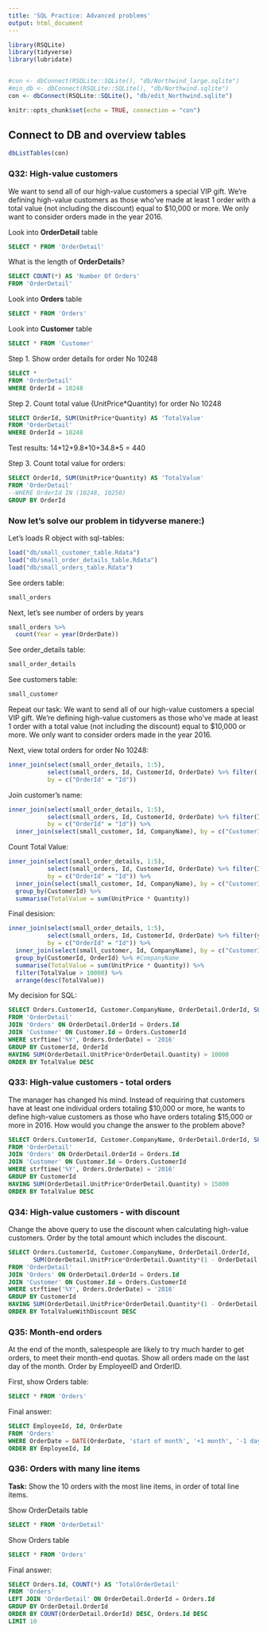 ```yaml
---
title: 'SQL Practice: Advanced problems'
output: html_document
---
```


```r
library(RSQLite)
library(tidyverse)
library(lubridate)


#con <- dbConnect(RSQLite::SQLite(), "db/Northwind_large.sqlite")
#min_db <- dbConnect(RSQLite::SQLite(), "db/Northwind.sqlite")
con <- dbConnect(RSQLite::SQLite(), "db/edit_Northwind.sqlite")

knitr::opts_chunk$set(echo = TRUE, connection = "con")
```

## Connect to DB and overview tables
```r
dbListTables(con)
```

### Q32: High-value customers  

We want to send all of our high-value customers a special VIP gift. We're defining high-value customers as those who've made at least 1 order with a total value (not including the discount) equal to $10,000 or more. We only want to consider orders made in the year 2016.

Look into **OrderDetail** table
```sql
SELECT * FROM 'OrderDetail'
```
What is the length of **OrderDetails**?
```sql
SELECT COUNT(*) AS 'Number Of Orders'
FROM 'OrderDetail'
```

Look into **Orders** table
```sql
SELECT * FROM 'Orders'
```

Look into **Customer** table
```sql
SELECT * FROM 'Customer'
```

Step 1. Show order details for order No 10248
```sql
SELECT *
FROM 'OrderDetail'
WHERE OrderId = 10248
```

Step 2. Count total value (UnitPrice*Quantity) for order No 10248
```sql
SELECT OrderId, SUM(UnitPrice*Quantity) AS 'TotalValue'
FROM 'OrderDetail'
WHERE OrderId = 10248
```
Test results:  14\*12+9.8\*10+34.8*5 = 440  
  
Step 3. Count total value for orders:
```sql
SELECT OrderId, SUM(UnitPrice*Quantity) AS 'TotalValue'
FROM 'OrderDetail'
--WHERE OrderId IN (10248, 10250)
GROUP BY OrderId
```

### Now let's solve our problem in tidyverse manere:)  
  
Let's loads R object with sql-tables:  
```r
load("db/small_customer_table.Rdata")
load("db/small_order_details_table.Rdata")
load("db/small_orders_table.Rdata")
```

See orders table:
```r
small_orders
```

Next, let's see number of orders by years
```r
small_orders %>% 
  count(Year = year(OrderDate))
```
See order_details table:
```r
small_order_details
```
See customers table:
```r
small_customer
```

Repeat our task: We want to send all of our high-value customers a special VIP gift. We're defining high-value customers as those who've made at least 1 order with a total value (not including the discount) equal to $10,000 or more. We only want to consider orders made in the year 2016.  
  
Next, view total orders for order No 10248:
```r
inner_join(select(small_order_details, 1:5),
           select(small_orders, Id, CustomerId, OrderDate) %>% filter(., Id == 10248),
           by = c("OrderId" = "Id"))
```
Join customer's name:
```r
inner_join(select(small_order_details, 1:5),
           select(small_orders, Id, CustomerId, OrderDate) %>% filter(Id %in% c(10248, 10252)),
           by = c("OrderId" = "Id")) %>% 
  inner_join(select(small_customer, Id, CompanyName), by = c("CustomerId" = "Id"))
```
Count Total Value:
```r
inner_join(select(small_order_details, 1:5),
           select(small_orders, Id, CustomerId, OrderDate) %>% filter(Id %in% c(10248, 10252)),
           by = c("OrderId" = "Id")) %>% 
  inner_join(select(small_customer, Id, CompanyName), by = c("CustomerId" = "Id")) %>% 
  group_by(CustomerId) %>% 
  summarise(TotalValue = sum(UnitPrice * Quantity))
```
Final desision:
```r
inner_join(select(small_order_details, 1:5),
           select(small_orders, Id, CustomerId, OrderDate) %>% filter(year(OrderDate) == 2016),
           by = c("OrderId" = "Id")) %>% 
  inner_join(select(small_customer, Id, CompanyName), by = c("CustomerId" = "Id")) %>% 
  group_by(CustomerId, OrderId) %>% #CompanyName
  summarise(TotalValue = sum(UnitPrice * Quantity)) %>% 
  filter(TotalValue > 10000) %>% 
  arrange(desc(TotalValue))
```
My decision for SQL:
```sql
SELECT Orders.CustomerId, Customer.CompanyName, OrderDetail.OrderId, SUM(OrderDetail.UnitPrice*OrderDetail.Quantity) AS 'TotalValue'
FROM 'OrderDetail'
JOIN 'Orders' ON OrderDetail.OrderId = Orders.Id 
JOIN 'Customer' ON Customer.Id = Orders.CustomerId
WHERE strftime('%Y', Orders.OrderDate) = '2016'
GROUP BY CustomerId, OrderId
HAVING SUM(OrderDetail.UnitPrice*OrderDetail.Quantity) > 10000
ORDER BY TotalValue DESC
```

### Q33: High-value customers - total orders  
  
The manager has changed his mind. Instead of requiring that customers have at least one individual orders totaling $10,000 or more, he wants to
define high-value customers as those who have orders totaling $15,000 or more in 2016. How would you change the answer to the problem above?
```sql
SELECT Orders.CustomerId, Customer.CompanyName, OrderDetail.OrderId, SUM(OrderDetail.UnitPrice*OrderDetail.Quantity) AS 'TotalValue'
FROM 'OrderDetail'
JOIN 'Orders' ON OrderDetail.OrderId = Orders.Id 
JOIN 'Customer' ON Customer.Id = Orders.CustomerId
WHERE strftime('%Y', Orders.OrderDate) = '2016'
GROUP BY CustomerId
HAVING SUM(OrderDetail.UnitPrice*OrderDetail.Quantity) > 15000
ORDER BY TotalValue DESC
```

### Q34: High-value customers - with discount  
  
Change the above query to use the discount when calculating high-value customers. Order by the total amount which includes the discount. 
```sql
SELECT Orders.CustomerId, Customer.CompanyName, OrderDetail.OrderId,
       SUM(OrderDetail.UnitPrice*OrderDetail.Quantity*(1 - OrderDetail.Discount)) AS 'TotalValueWithDiscount'
FROM 'OrderDetail'
JOIN 'Orders' ON OrderDetail.OrderId = Orders.Id 
JOIN 'Customer' ON Customer.Id = Orders.CustomerId
WHERE strftime('%Y', Orders.OrderDate) = '2016'
GROUP BY CustomerId
HAVING SUM(OrderDetail.UnitPrice*OrderDetail.Quantity*(1 - OrderDetail.Discount)) > 10000
ORDER BY TotalValueWithDiscount DESC
```

### Q35: Month-end orders

At the end of the month, salespeople are likely to try much harder to get orders, to meet their month-end quotas. Show all orders made on the last day of the month. Order by EmployeeID and OrderID.  
  
First, show Orders table:
```sql
SELECT * FROM 'Orders'
```
Final answer:
```sql
SELECT EmployeeId, Id, OrderDate
FROM 'Orders'
WHERE OrderDate = DATE(OrderDate, 'start of month', '+1 month', '-1 day')
ORDER BY EmployeeId, Id
```

### Q36: Orders with many line items  

**Task:** Show the 10 orders with the most line items, in order of total line items.  
  
Show OrderDetails table
```sql
SELECT * FROM 'OrderDetail'
```
Show Orders table
```sql
SELECT * FROM 'Orders'
```
Final answer:
```sql
SELECT Orders.Id, COUNT(*) AS 'TotalOrderDetail'
FROM 'Orders'
LEFT JOIN 'OrderDetail' ON OrderDetail.OrderId = Orders.Id
GROUP BY OrderDetail.OrderId
ORDER BY COUNT(OrderDetail.OrderId) DESC, Orders.Id DESC
LIMIT 10
```


